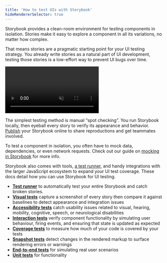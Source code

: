 ```yaml
---
title: 'How to test UIs with Storybook'
hideRendererSelector: true
---
```


Storybook provides a clean-room environment for testing components in isolation. Stories make it easy to explore a component in all its variations, no matter how complex.

That means stories are a pragmatic starting point for your UI testing strategy. You already write stories as a natural part of UI development, testing those stories is a low-effort way to prevent UI bugs over time.

<video autoPlay muted playsInline loop>
  <source src="stories-are-tests-optimized.mp4" type="video/mp4" />
</video>

The simplest testing method is manual “spot checking”. You run Storybook locally, then eyeball every story to verify its appearance and behavior. [Publish](../sharing/publish-storybook.mdx) your Storybook online to share reproductions and get teammates involved.

To test a component in isolation, you often have to mock data, dependencies, or even network requests. Check out our guide on [mocking in Storybook](../writing-stories/build-pages-with-storybook.mdx#mocking-connected-components) for more info.

Storybook also comes with tools, [a test runner](./test-runner.mdx), and handy integrations with the larger JavaScript ecosystem to expand your UI test coverage. These docs detail how you can use Storybook for UI testing.

* [**Test runner**](./test-runner.mdx) to automatically test your entire Storybook and catch broken stories.
* [**Visual tests**](./visual-testing.mdx) capture a screenshot of every story then compare it against baselines to detect appearance and integration issues
* [**Accessibility tests**](./accessibility-testing.mdx) catch usability issues related to visual, hearing, mobility, cognitive, speech, or neurological disabilities
* [**Interaction tests**](./interaction-testing.mdx) verify component functionality by simulating user behaviour, firing events, and ensuring that state is updated as expected
* [**Coverage tests**](./test-coverage.mdx) to measure how much of your code is covered by your tests
* [**Snapshot tests**](./snapshot-testing.mdx) detect changes in the rendered markup to surface rendering errors or warnings
* [**End-to-end tests**](./stories-in-end-to-end-tests.mdx) for simulating real user scenarios
* [**Unit tests**](./stories-in-unit-tests.mdx) for functionality
